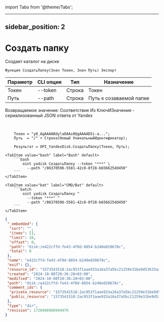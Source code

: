 ﻿import Tabs from '@theme/Tabs';

---
sidebar_position: 2
---

# Создать папку
 Создает каталог на диске



`Функция СоздатьПапку(Знач Токен, Знач Путь) Экспорт`

  | Параметр | CLI опция | Тип | Назначение |
  |-|-|-|-|
  | Токен | --token | Строка | Токен |
  | Путь | --path | Строка | Путь к созаваемой папке |

  
  Возвращаемое значение:   Соответствие Из КлючИЗначение - сериализованный JSON ответа от Yandex

<br/>




```bsl title="Пример кода"
    Токен = "y0_AgAAAABdylaOAAs0QgAAAAD5i-a...";
    Путь  = "/" + Строка(Новый УникальныйИдентификатор);

    Результат = OPI_YandexDisk.СоздатьПапку(Токен, Путь);
```
    

 <Tabs>
  
    <TabItem value="bash" label="Bash" default>
        ```bash
            oint yadisk СоздатьПапку --token "***" \
              --path "/86370596-5581-42c8-8f28-b656625dd450"
        ```
    </TabItem>
  
    <TabItem value="bat" label="CMD/Bat" default>
        ```batch
            oint yadisk СоздатьПапку ^
              --token "***" ^
              --path "/86370596-5581-42c8-8f28-b656625dd450"
        ```
    </TabItem>
</Tabs>


```json title="Результат"
{
 "_embedded": {
  "sort": "",
  "items": [],
  "limit": 20,
  "offset": 0,
  "path": "disk:/e422cffd-fe43-4f0d-8854-b240e020678c",
  "total": 0
 },
 "name": "e422cffd-fe43-4f0d-8854-b240e020678c",
 "exif": {},
 "resource_id": "1573541518:2ac953f1aae933a16a37a5bc21259e31be9d53633aab0c2fbc267d249a8897cf",
 "created": "2024-10-08T20:36:28+03:00",
 "modified": "2024-10-08T20:36:28+03:00",
 "path": "disk:/e422cffd-fe43-4f0d-8854-b240e020678c",
 "comment_ids": {
  "private_resource": "1573541518:2ac953f1aae933a16a37a5bc21259e31be9d53633aab0c2fbc267d249a8897cf",
  "public_resource": "1573541518:2ac953f1aae933a16a37a5bc21259e31be9d53633aab0c2fbc267d249a8897cf"
 },
 "type": "dir",
 "revision": 1728408988944976
}
```
